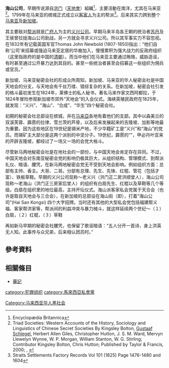 '''海山公司'''，早期传说源自[[洪门|洪门]]（[[天地會|天地會]]）組織<ref name="EB">Encyclopædia Britannica</ref>，主要活動在南洋，尤其在马来亚<ref>Triad Societies: Western Accounts of the History, Sociology and Linguistics of Chinese Secret Societies By Kingsley Bolton, [[Gustaaf_Schlegel|Gustaaf Schlegel]], Herbert Allen Giles, Christopher Hutton, J. S. M. Ward, Mervyn Llewelyn Wynne, W. P. Morgan, William Stanton, W. G. Stirling; Contributor Kingsley Bolton, Chris Hutton; Published by Taylor & Francis, 2000; {{ISBN|0-415-24397-1}}, {{ISBN|978-0-415-24397-1}}</ref>。1799年在马来亚的槟城正式成立以[[客家人|客家人]]为主的帮派<ref>Straits Settlements Factory Records Vol 101 (1825) Page 1476-1480 and 1604</ref>。后来其实力跨到整个[[马来亚|马来亚]]及[[新加坡|新加坡]]。

其主要敌对[[帮派|帮派]]就是[[广府人|广府人]]为主的[[义兴公司|义兴公司]]。早期马来半岛各王朝的统治者[[苏丹_(称谓)|苏丹]]及王侯曾拉拢海山公司助战，另一方就会寻求义兴公司。所以其军事实力不容忽视。在1832年有记载英国军官Thomas John Newbold (1807-1850)指出：“他们自称‘公司’来招募或强迫马来亚定居的华裔加入，慢慢累积为强大战力的反政府组织（这里指政府的是中国的[[清朝|清朝]]）。而当中他们在马来亚主要通过贿赂，威胁造谣，有时甚至通过公开暴力达到其目的。甚至一些统治者甚至会招募这一些组织为佣兵或官员。”

新加坡、马来亚秘密会社的形成众所周知，新加坡、马来亚的华人秘密会社是中国天地会的分支，与天地会有千丝万缕、错综复杂的关系。在新加坡，秘密会社引发的格斗最初发生在1824年，莱佛士的私人秘书，著名马来作家文西阿都拉，于1824年冒险参观新加坡市郊外“天地会”的入会仪式。海峡英殖民政府在1825年，就发现：“义兴”、“海山”、“合成”、“华生”四个秘密会社。

初期的秘密会社总部设在槟城，并在[[马来亞|马来亞]]各地有着他们的支部。其中以森美兰的双溪芙蓉、霹雳的拉律、雪兰茨的芦骨，以及后来发展起来的吉隆坡、加影等地最为重要。因为这些地区在19世纪是锡米产地，不少华籍矿工是“义兴”和“海山”的党员。而锡矿主大部分是这两个派别的中坚分子。19世纪，霹雳的“{{tsl|en|Larut War|拉律战争}}”，甲必丹叶亚来的开辟吉隆坡，都经过了一场又一场的会党大格斗。

尽管新马两地秘密会社是在地社会的一部份，与中国天地会肯定存在异同。不过，中国天地会对东南亚秘密会党的影响仍极其巨大，从组织结构、管理模式、到帮派礼仪、暗语、腰凭，在新马两地秘密会党无不受到天地会影响。例如组织方面：总部有主帅、香主。大哥、二哥。分部有总理、先生、先锋、红棍、管花（包括才富）、铁板草鞋。早期的义兴公司现称～老义兴（洪门正二房洪顺堂人），海山公司现称～老海山（洪门正三房家后堂人）的组织有白扇先生、红棍以及草鞋等几个等级。白扇在组织里的地位最高，主持开坛仪式。海山派客家私会党属于天合会（也许是取自天地会与三合会），在新加坡的总部设在海山街（即{{link-en|克罗士街上段|Upper Cross Street}}），打着“海山公司”(Hai San Kongsi) 四个大字招牌。当时还有其他的大型私会党包括福建帮义福、客家帮洪家等，帮派间的利益冲突与暴力械斗，就这样延续两个世纪～（１）白扇，（２）红棍，（３）草鞋

再如新马早期的秘密会社腰凭，也保留了歌谣暗语：“五人分开一首诗，身上洪英无人知。此事传与众兄弟，后来相认团员时。”

==參考資料==
{{reflist}}

==相關條目==
*[[華記|華記]]

[[Category:马来西亚华人黑社会|Category:马来西亚华人黑社会]]
[[category:犯罪组织|category:犯罪组织]]
[[category:馬來西亞私會黨|category:馬來西亞私會黨]]